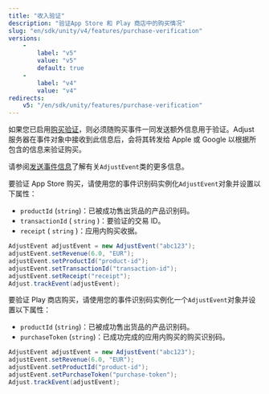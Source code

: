 ```yaml
---
title: "收入验证"
description: "验证App Store 和 Play 商店中的购买情况"
slug: "en/sdk/unity/v4/features/purchase-verification"
versions: 
    - 
        label: "v5"
        value: "v5"
        default: true
    - 
        label: "v4"
        value: "v4"
redirects: 
    v5: "/en/sdk/unity/features/purchase-verification"
---
```

如果您已启用[购买验证](https://help.adjust.com/en/article/purchase-verification)，则必须随购买事件一同发送额外信息用于验证。Adjust 服务器在事件对象中接收到此信息后，会将其转发给 Apple 或 Google 以根据所包含的信息来验证购买。
<callout type="seealso"> 

请参阅[发送事件信息](/en/sdk/android/features/events)了解有关`AdjustEvent`类的更多信息。
</Callout> <tabs> <tab title="App Store" icon="StoreAppStore" sync="appstore"> 

要验证 App Store 购买，请使用您的事件识别码实例化`AdjustEvent`对象并设置以下属性：

* `productId` \(`string`\)：已被成功售出货品的产品识别码。
* `transactionId` \( `string` \)：要验证的交易 ID。
* `receipt` \( `string` \)：应用内购买收据。

```cs
AdjustEvent adjustEvent = new AdjustEvent("abc123");
adjustEvent.setRevenue(6.0, "EUR");
adjustEvent.setProductId("product-id");
adjustEvent.setTransactionId("transaction-id");
adjustEvent.setReceipt("receipt");
Adjust.trackEvent(adjustEvent);
```

</Tab> <tab title="Play 商店" icon="PlatformGooglePlay" sync="playstore"> 

要验证 Play 商店购买，请使用您的事件识别码实例化一个`AdjustEvent`对象并设置以下属性：

* `productId` \(`string`\)：已被成功售出货品的产品识别码。
* `purchaseToken` \(`string`\)：已成功完成的应用内购买的购买识别码。

```cs
AdjustEvent adjustEvent = new AdjustEvent("abc123");
adjustEvent.setRevenue(6.0, "EUR");
adjustEvent.setProductId("product-id");
adjustEvent.setPurchaseToken("purchase-token");
Adjust.trackEvent(adjustEvent);
```

</Tab> </Tabs>

